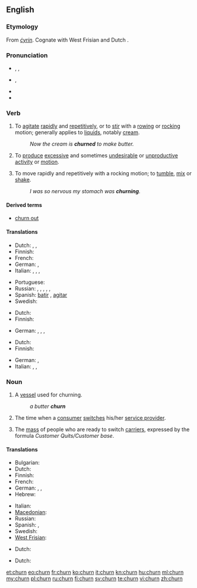 ==English==

===Etymology===
From {{etyl|ang}} ''[[cyrin|ċyrin]]''. Cognate with West Frisian {{term|tsjerne}} and Dutch {{term|karnen}}.

===Pronunciation===
* {{a|UK}} {{enPR|chû(r)n}}, {{IPA|/tʃɜː(r)n/}}, {{X-SAMPA|/tS3:(r)n/}}
* {{a|US}} {{IPA|/tʃɚn/}}, {{X-SAMPA|/tS@`n/}}
* {{audio|en-us-churn.ogg|Audio (US)}}
* {{rhymes|ɜː(r)n}}

===Verb===
{{en-verb}}

# {{transitive}} To [[agitate]] [[rapid]]ly and [[repetitive]]ly, or to [[stir]] with a [[row]]ing or [[rock]]ing motion; generally applies to [[liquid]]s, notably [[cream]].
#: ''Now the cream is '''churned''' to make butter.''
# {{transitive|figuratively}} To [[produce]] [[excessive]] and sometimes [[undesirable]] or [[unproductive]] [[activity]] or [[motion]].
# {{intransitive}} To move rapidly and repetitively with a rocking motion; to [[tumble]], [[mix]] or [[shake]].
#: ''I was so nervous my stomach was '''churning'''.''

====Derived terms====
* [[churn out]]

====Translations====
{{trans-top|agitate rapidly}}
* Dutch: {{t+|nl|karnen}} {{italbrac|butter}}, {{t|nl|agiteren}}, {{qualifier|fluid}}
* Finnish: {{t+|fi|kirnuta}}
* French: {{t+|fr|baratter}}
* German: {{t+|de|durchschütteln}}, {{t-|de|aufwühlen}}
* Italian: {{t-|it|frullare}}, {{t|it|sbattere}}, {{t|it|ribollire}}, {{t|it|spumeggiare}}
{{trans-mid}}
* Portuguese: {{t|pt|agitar}}
* Russian: {{qualifier|creamy substance}} {{t|ru|взбивать|tr=vzbivátʹ|sc=Cyrl}} {{impf}}, {{t|ru|взбить|tr=vzbitʹ|sc=Cyrl}} {{pf}}, {{qualifier|liquid}} {{t|ru|взбалтывать|tr=vzbáltyvatʹ|sc=Cyrl}} {{impf}}, {{t|ru|взболтать|tr=vzboltátʹ|sc=Cyrl}} {{pf}}, {{qualifier|butter}} {{t|ru|сбивать|tr=sbivátʹ|sc=Cyrl}} {{impf}}, {{t|ru|сзбить|tr=sbitʹ|sc=Cyrl}} {{pf}}
* Spanish: [[batir]] {{gloss|butter}}, [[agitar]] {{gloss|water}}
* Swedish: {{t|sv|kärna}}
{{trans-bottom}}

{{trans-top|figuratively: produce excessive motion}}
* Dutch: {{t-|nl|woelen}}
* Finnish: {{t|fi|hämmentää}}
{{trans-mid}}
* German: {{t+|de|wusseln}}, {{t+|de|rütteln}}, {{t+|de|wühlen}},
{{trans-bottom}}

{{trans-top|tumble}}
* Dutch: {{t-|nl|woelen}}
* Finnish: {{t+|fi|velloa}}
{{trans-mid}}
* German: {{t+|de|durchschütteln}}, {{t-|de|aufwühlen}}
* Italian: {{t|it|spumeggiare}}, {{t|it|frullare}}, {{t|it|ribollire}}
{{trans-bottom}}

===Noun===
{{en-noun}}

# A [[vessel]] used for churning.
#: ''a butter '''churn'''''
# {{context|telecommunications}} The time when a [[consumer]] [[switch]]es his/her [[service provider]].
# {{context|telecommunications}} The [[mass]] of people who are ready to switch [[carrier]]s, expressed by the formula ''Customer Quits/Customer base''.

====Translations====
{{trans-top|vessel for churning}}
* Bulgarian: {{t|bg|буталка|f}}
* Dutch: {{t|nl|botervat|n}}
* Finnish: {{t-|fi|kirnu}}
* French: {{t+|fr|baratte|f}}
* German: {{t+|de|Rührtrommel|f}}, {{t+|de|Butterfass|n}}, {{t+|de|Butterfertiger|m}}
* Hebrew: {{t|he|נטישה|sc=Hebr}}
{{trans-mid}}
* Italian: {{t|it|zangola}}
* [[Macedonian]]: {{t|mk|бутин|m|tr=bútin}}
* Russian: {{t+|ru|маслобойка|f}}
* Spanish: {{t-|es|mantequera|f}} {{gloss|butter}}, {{t+|es|lechera|f}} {{gloss|milk}}
* Swedish: {{t|sv|kärna|c}}
* [[West Frisian]]: {{t-|fy|tsjerne|c|xs=West Frisian}}
{{trans-bottom}}

{{trans-top|time when customer switches provider}}
* Dutch: {{t-|nl|overstap|m}}
{{trans-mid}}
{{trans-bottom}}

{{trans-top|people ready to switch carrier}}
* Dutch: {{t|nl|overstapkandidaten|p}}
{{trans-mid}}
{{trans-bottom}}

[[et:churn]]
[[eo:churn]]
[[fr:churn]]
[[ko:churn]]
[[it:churn]]
[[kn:churn]]
[[hu:churn]]
[[ml:churn]]
[[my:churn]]
[[pl:churn]]
[[ru:churn]]
[[fi:churn]]
[[sv:churn]]
[[te:churn]]
[[vi:churn]]
[[zh:churn]]